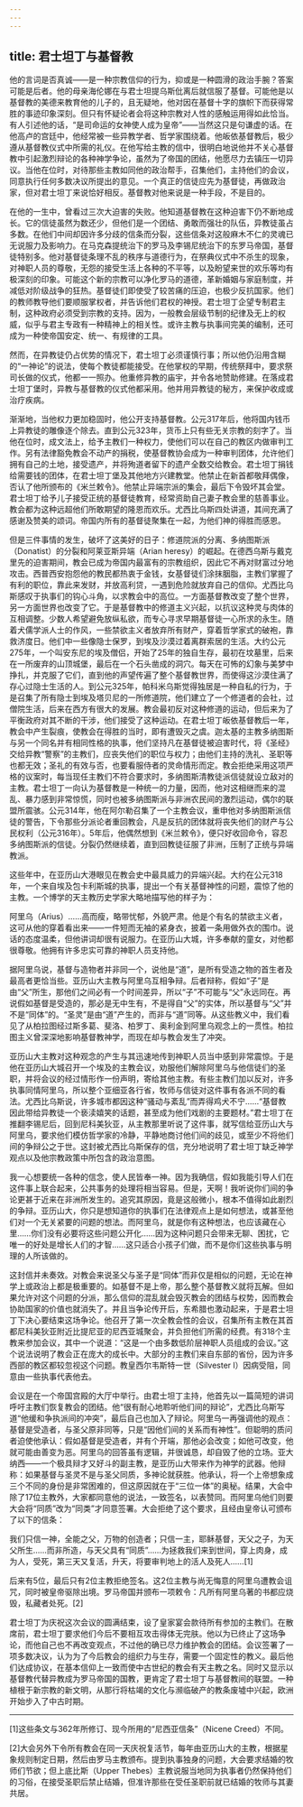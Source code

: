 ```yaml
---
---
---
```

title: 君士坦丁与基督教
---




他的言词是否真诚——是一种宗教信仰的行为，抑或是一种圆滑的政治手腕？答案可能是后者。他的母亲海伦娜在与君士坦提乌斯仳离后就信服了基督。可能他是以基督教的美德来教育他的儿子的，且无疑地，他对因在基督十字的旗帜下而获得常胜的事迹印象深刻。但只有怀疑论者会将这种宗教对人性的感触运用得如此恰当。有人引述他的话，“是司命运的女神使人成为皇帝”——当然这只是句谦虚的话。在他高卢的宫廷中，他经常被一些异教学者、哲学家围绕着。他皈依基督教后，极少遵从基督教仪式中所需的礼仪。在他写给主教的信中，很明白地说他并不关心基督教中引起激烈辩论的各种神学争论，虽然为了帝国的团结，他愿尽力去镇压一切异议。当他在位时，对待那些主教如同他的政治帮手，召集他们，主持他们的会议，同意执行任何多数决议所提出的意见。一个真正的信徒应先为基督徒，再做政治家，但对君士坦丁来说恰好相反。基督教对他来说是一种手段，不是目的。

在他的一生中，曾看过三次大迫害的失败。他知道基督教在这种迫害下仍不断地成长。它的信徒虽然为数还少，但他们是一个团结、勇敢而强壮的队伍，异教徒虽占多数。在他们中间却因许多分歧的信条而分裂，这些信条对这般麻木不仁的灵魂已无说服力及影响力。在马克森提统治下的罗马及李锡尼统治下的东罗马帝国，基督徒特别多。他对基督徒条理不乱的秩序与道德行为，在祭典仪式中不杀生的现象，对神职人员的尊敬，无怨的接受生活上各种的不平等，以及盼望来世的欢乐等均有极深刻的印象。可能这个新的宗教可以净化罗马的道德，革新婚姻与家庭制度，并减低对阶级战争的狂热。基督徒们即使受了较苦痛的压迫，也极少反抗国家。他们的教师教导他们要顺服掌权者，并告诉他们君权的神授。君士坦丁企望专制君主制，这种政府必须受到宗教的支持。因为，一般教会层级节制的纪律及无上的权威，似乎与君主专政有一种精神上的相关性。或许主教与执事间完美的编制，还可成为一种使帝国安定、统一、有规律的工具。

然而，在异教徒仍占优势的情况下，君士坦丁必须谨慎行事；所以他仍沿用含糊的“一神论”的说法，使每个教徒都能接受。在他掌权的早期，传统祭拜中，要求祭司长做的仪式，他都一一照办。他重修异教的庙宇，并令各地赞助修建。在落成君士坦丁堡时，异教与基督教的仪式他都采用。他并用异教徒的秘方，来保护收成或治疗疾病。

渐渐地，当他权力更加稳固时，他公开支持基督教。公元317年后，他将国内钱币上异教徒的雕像逐个除去。直到公元323年，货币上只有些无关宗教的刻字了。当他在位时，成文法上，给予主教们一种权力，使他们可以在自己的教区内做审判工作。另有法律豁免教会不动产的捐税，使基督教协会成为一种审判团体，允许他们拥有自己的土地，接受遗产，并将殉道者留下的遗产全数交给教会。君士坦丁捐钱给需要钱的团体，在君士坦丁堡及其他地方兴建教堂。他禁止在新首都敬拜偶像，否认了他所颁布的《米兰敕令》。他禁止异端宗派的集会，最后下令毁坏其会堂。君士坦丁给予儿子接受正统的基督徒教育，经常资助自己妻子教会里的慈善事业。教会都为这种远超他们所敢期望的隆恩而欢乐。尤西比乌斯四处讲道，其间充满了感谢及赞美的颂词。帝国内所有的基督徒聚集在一起，为他们神的得胜而感恩。

但是三件事情的发生，破坏了这美好的日子：修道院派的分离、多纳图斯派（Donatist）的分裂和阿莱亚斯异端（Arian heresy）的崛起。在德西乌斯与戴克里先的迫害期间，教会已成为帝国内最富有的宗教组织，因此它不再对财富过分地攻击。西普西安抱怨他的教民都热衷于金钱，女基督徒们涂抹胭脂，主教们掌握了有利的职位，靠此来发财，并放高利贷，一遇到危险就放弃自己的信仰。尤西比乌斯感叹于执事们的钩心斗角，以求教会中的高位。一方面基督教改变了整个世界，另一方面世界也改变了它。于是基督教中的修道主义兴起，以抗议这种灵与肉体的互相调整。少数人希望避免放纵私欲，而专心寻求早期基督徒一心所求的永生。随着犬儒学派人士的作风，一些禁欲主义者放弃所有财产，穿着哲学家式的破袍，靠救济度日。他们中一些像隐士保罗，到埃及沙漠过着离群索居的生活。大约公元275年，一个叫安东尼的埃及僧侣，开始了25年的独自生存，最初在坟墓里，后来在一所废弃的山顶城堡，最后在一个石头凿成的洞穴。每天在可怖的幻象与美梦中挣扎，并克服了它们，直到他的声望传遍了整个基督教世界，而使得这沙漠住满了存心过隐士生活的人。到公元325年，帕科米乌斯觉得独居是一种自私的行为，于是召集了所有隐士到埃及塔贝尼的一所修道院，他们建立了一个修道者的会社，过僧院生活，后来在西方有很大的发展。教会最初反对这种修道的运动，但后来为了平衡政府对其不断的干涉，他们接受了这种运动。在君士坦丁皈依基督教后一年，教会中产生裂痕，使教会在得胜的当时，即有遭毁灭之虞。迦太基的主教多纳图斯与另一个同名并有相同性格的执事，他们坚持凡在基督徒被迫害时代，将《圣经》交给异教“警察”的主教们，应丧失他们的职位与权力；由他们主持的洗礼、圣职等也都无效；圣礼的有效与否，也要看服侍者的灵命情形而定。教会拒绝采用这项严格的议案时，每当现任主教们不符合要求时，多纳图斯清教徒派信徒就设立敌对的主教。君士坦丁一向认为基督教是一种统一的力量，因而，他对这相继而来的混乱、暴力感到非常惊慌，同时也被多纳图斯派与非洲农民间的激烈运动，偶尔的联盟所震骇。公元314年，他在阿尔勒召集了一个主教会议，重申他对多纳图斯派信徒的警告，下令那些分派论者重回教会，凡是反抗的团体就将丧失他们的财产与公民权利（公元316年）。5年后，他偶然想到《米兰敕令》，便只好收回命令，容忍多纳图斯派的信徒。分裂仍然继续着，直到回教徒征服了非洲，压制了正统与异端教派。

这些年中，在亚历山大港眼见在教会史中最具威力的异端兴起。大约在公元318年，一个来自埃及包卡利斯城的执事，提出一个有关基督神性的问题，震惊了他的主教。一个博学的天主教历史学家大略地描写他的样子为：

阿里乌（Arius）……高而瘦，略带忧郁，外貌严肃。他是个有名的禁欲主义者，这可从他的穿着看出来——一件短而无袖的紧身衣，披着一条用做外衣的围巾。说话的态度温柔，但他讲词却很有说服力。在亚历山大城，许多奉献的童女，对他都很尊敬。他拥有许多忠实可靠的神职人员支持他。



据阿里乌说，基督与造物者并非同一个，说他是“道”，是所有受造之物的首生者及最高者更恰当些。亚历山大主教与阿里乌互相争辩。后者辩称，假如“子”是由“父”所生，那他们之间必有一个时间差异，所以“子”不可能与“父”永远同在。再说假如基督是受造的，那必是无中生有，不是得自“父”的实体，所以基督与“父”并不是“同体”的。“圣灵”是由“道”产生的，而非与“道”同等。从这些教义中，我们看见了从柏拉图经过斯多葛、斐洛、柏罗丁、奥利金到阿里乌观念上的一贯性。柏拉图主义曾深深地影响基督教神学，而现在却与教会发生了冲突。

亚历山大主教对这种观念的产生与其迅速地传到神职人员当中感到非常震惊。于是他在亚历山大城召开一个埃及的主教会议，劝服他们解除阿里乌与他信徒们的圣职，并将会议的经过情形作一份声明，寄给其他主教。有些主教们加以反对，许多执事同情阿里乌，所以整个亚细亚各行省，牧师与信徒对这件事有各派不同的看法。尤西比乌斯说，许多城市都因这种“骚动与紊乱”而弄得鸡犬不宁……“基督教因此带给异教徒一个亵渎嬉笑的话题，甚至成为他们戏剧的主要题材。”君士坦丁在推翻李锡尼后，回到尼科美狄亚，从主教那里听说了这件事，就写信给亚历山大与阿里乌，要求他们模仿哲学家的冷静，平静地商讨他们间的歧见，或至少不将他们间的争辩公之于世。这封被尤西比乌斯保存的信，充分地说明了君士坦丁缺乏神学观点以及他宗教政策中所包含的政治意图。

我一心想要统一各种的信念，使人民皆奉一神。因为我确信，假如我能引导人们在这件事上联合起来，公共事务的处理将相当容易。但是，天啊！我听说你们间的争论更甚于近来在非洲所发生的。追究其原因，竟是这般微小，根本不值得如此剧烈的争辩。亚历山大，你只是想知道你的执事们在法律观点上是如何想法，或甚至他们对一个无关紧要的问题的想法。而阿里乌，就是你有这种想法，也应该藏在心里……你们没有必要将这些问题公开化……因为这种问题只会带来无聊、困扰，它唯一的好处是增长人们的才智……这只适合小孩子们做，而不是你们这些执事与明理的人所该做的。



这封信并未奏效。对教会来说圣父与圣子是“同体”而非仅是相似的问题，无论在神学上或政治上都是极重要的。如基督不是上帝，那么整个基督教义就将瓦解。但如果允许对这个问题的分派，那么信仰的混乱就会毁灭教会的团结与权势，因而教会协助国家的价值也就消失了。并且当争论传开后，东希腊也激动起来，于是君士坦丁下决心要结束这场争论。他召开了第一次全教会性的会议，召集所有主教在其首都尼科美狄亚附近比提尼亚的尼西亚城聚会，并负担他们所需的经费。有318个主教来参加会议，其中一个说道：“这是一个由多数低阶层神职人员组成的会议。”这个说法说明了教会正在庞大的成长中。大部分的主教们来自东部的省份，因为许多西部的教区都较忽视这个问题。教皇西尔韦斯特一世（Silvester l）因病受阻，同意由一些执事代表他去。

会议是在一个帝国宫殿的大厅中举行。由君士坦丁主持，他首先以一篇简短的讲词呼吁主教们恢复教会的团结。他“很有耐心地聆听他们间的辩论”，尤西比乌斯写道“他缓和争执派间的冲突”，最后自己也加入了辩论。阿里乌一再强调他的观点：基督是受造者，与圣父原非同等，只是“因他们间的关系而有神性”。但聪明的质问者迫使他承认：假如基督是受造者，并有个开端，那他必会改变；如他可改变，他就可能由善变为恶。阿里乌的回答虽有逻辑，并很诚恳，却自毁了他的立场。亚大纳西——一个极具辩才又好斗的副主教，是亚历山大带来作为神学的武器。他辩称：如果基督与圣灵不是与圣父同质，多神论就获胜。他承认，将一个上帝想象成三个不同的身份是非常困难的，但这原因就在于“三位一体”的奥秘。结果，大会中除了17位主教外，大家都同意他的说法，一致签名，以表赞同。而阿里乌他们则要大会将“同质”改为“同类”才同意签署。大会拒绝了这个要求，且经由皇帝认可颁布了以下的信条：

我们只信一神，全能之父，万物的创造者；只信一主，耶稣基督，天父之子，为天父所生……而非所造，与天父具有“同质”……为拯救我们来到世间，穿上肉身，成为人，受死，第三天又复活，升天，将要审判地上的活人及死人……[1]



后来有5位，最后只有2位主教拒绝签名。这2位主教与尚无悔意的阿里乌遭教会诅咒，同时被皇帝驱除出境。罗马帝国并颁布一项敕令：凡所有阿里乌著的书都应烧毁，私藏者处死。[2]

君士坦丁为庆祝这次会议的圆满结束，设了皇家宴会款待所有参加的主教们。在散席前，君士坦丁要求他们今后不要相互攻击得体无完肤。他以为已终止了这场争论，而他自己也不再改变观点，不过他的确已尽力维护教会的团结。会议签署了一项多数决议，认为为了今后教会的组织力与生存，需要一个固定性的教义。最后他们达成协议，在基本信仰上一致而使中古世纪的教会有天主教之名。同时又显示以基督教代替异教成为罗马帝国的国教，更肯定了君士坦丁与基督教间的联盟。一种植根于新宗教的新文明，从那行将枯竭的文化与濒临破产的教条废墟中兴起，欧洲开始步入了中古时期。



* * *



[1]这些条文与362年所修订、现今所用的“尼西亚信条”（Nicene Creed）不同。

[2]大会另外下令所有教会在同一天庆祝复活节，每年由亚历山大的主教，根据星象规则制定日期，然后由罗马主教颁布。提到执事独身的问题，大会要求结婚的牧师们节欲；但上底比斯（Upper Thebes）主教说服当地同为执事者仍然保持他们的习俗，在接受圣职后禁止结婚，但准许那些在受任圣职前就已结婚的牧师与其妻共居。